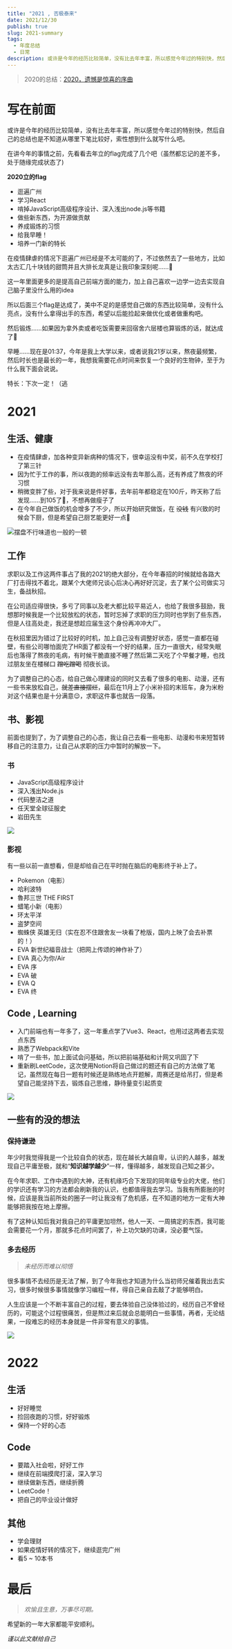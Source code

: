 ```yaml
---
title: "2021 , 否极泰来"
date: 2021/12/30
publish: true
slug: 2021-summary
tags: 
  - 年度总结
  - 日常
description: 或许是今年的经历比较简单，没有比去年丰富，所以感觉今年过的特别快，然后自己的总结也是不知道从哪里下笔比较好，索性想到什么就写什么吧。
---
```

> 2020的总结：[2020，遗憾是惊喜的序曲](./2020-summary/)

# 写在前面

或许是今年的经历比较简单，没有比去年丰富，所以感觉今年过的特别快，然后自己的总结也是不知道从哪里下笔比较好，索性想到什么就写什么吧。

在讲今年的事情之前，先看看去年立的flag完成了几个吧（虽然都忘记的差不多，处于随缘完成状态了)

**2020立的flag**
- 逛遍广州
- 学习React
- 啃掉JavaScript高级程序设计、深入浅出node.js等书籍
- 做些新东西，为开源做贡献
- 养成锻炼的习惯
- 给我早睡！
- 培养一门新的特长

在疫情肆虐的情况下逛遍广州已经是不太可能的了，不过依然去了一些地方，比如太古汇几十块钱的甜筒并且大排长龙真是让我印象深刻呢……🥲

这一年里面更多的是提高自己前端方面的能力，加上自己喜欢一边学一边去实现自己脑子里没什么用的idea  

所以后面三个flag是达成了，美中不足的是感觉自己做的东西比较简单，没有什么亮点，没有什么拿得出手的东西，希望以后能捡起来做优化或者做重构吧。  

然后锻炼……如果因为拿外卖或者吃饭需要来回宿舍六层楼也算锻炼的话，就达成了🤤

早睡……现在是01:37，今年是我上大学以来，或者说我21岁以来，熬夜最频繁，然后时长也是最长的一年，我想我需要花点时间来恢复一个良好的生物钟，至于为什么我下面会说说。 

特长：下次一定！（逃

# 2021
## 生活、健康
+ 在疫情肆虐，加各种变异新病种的情况下，很幸运没有中奖，前不久在学校打了第三针
+ 因为忙于工作的事，所以夜跑的频率远没有去年那么高，还有养成了熬夜的坏习惯
+ 稍微变胖了些，对于我来说是件好事，去年前年都稳定在100斤，昨天称了后发现……到105了🤧，不想再做瘦子了
+ 在今年自己做饭的机会增多了不少，所以开始研究做饭，在 <del>没钱</del> 有兴致的时候会下厨，但是希望自己厨艺能更好一点🤮

![摆盘不行味道也一般的一顿](/postImg/2021-summary/food.jpg)

## 工作
求职以及工作这两件事占了我的2021的绝大部分，在今年春招的时候就给各路大厂打击得找不着北，跟某个大佬师兄谈心后决心再好好沉淀，去了某个公司做实习生，备战秋招。  

在公司适应得很快，多亏了同事以及老大都比较平易近人，也给了我很多鼓励，我想那时候我是一个比较放松的状态，暂时忘掉了求职的压力同时也学到了些东西，但是人往高处走，我还是想趁应届生这个身份再冲冲大厂。  

在秋招里因为错过了比较好的时机，加上自己没有调整好状态，感觉一直都在碰壁，有些公司哪怕面完了HR面了都没有一个好的结果，压力一直很大，经常失眠后也落得了熬夜的毛病，有时候干脆直接不睡了然后第二天吃了个早餐才睡，也找过朋友坐在楼梯口 <del>蹭吃蹭喝</del> 彻夜长谈。  

为了调整自己的心态，给自己做心理建设的同时又去看了很多的电影、动漫，还有一些书来放松自己，<del>就差直接摆烂</del>，最后在11月上了小米补招的末班车，身为米粉对这个结果也是十分满意😌，求职这件事也就告一段落。

## 书、影视
前面也提到了，为了调整自己的心态，我让自己去看一些电影、动漫和书来短暂转移自己的注意力，让自己从求职的压力中暂时的解放一下。

### 书
+ JavaScript高级程序设计
+ 深入浅出Node.js
+ 代码整洁之道
+ 任天堂全球征服史
+ 岩田先生

![](/postImg/2021-summary/book.jpg)

### 影视 
有一些以前一直想看，但是却给自己在平时抛在脑后的电影终于补上了。
+ Pokemon（电影）
+ 哈利波特
+ 魯邦三世 THE FIRST
+ 蜡笔小新（电影）
+ 环太平洋
+ 盗梦空间
+ 蜘蛛侠 英雄无归（实在忍不住跟舍友一块看了枪版，国内上映了会去补票的！）
+ EVA 新世纪福音战士（把网上传颂的神作补了）
+ EVA 真心为你/Air 
+ EVA 序
+ EVA 破
+ EVA Q
+ EVA 终

## Code , Learning

+ 入门前端也有一年多了，这一年重点学了Vue3、React，也用过这两者去实现点东西
+ 熟悉了Webpack和Vite
+ 啃了一些书，加上面试会问基础，所以把前端基础和计网又巩固了下
+ 重新刷LeetCode，这次使用Notion将自己做过的题还有自己的方法做了笔记，虽然现在每日一题有时候还是熟练地点开题解，周赛还是给吊打，但是希望自己能坚持下去，锻炼自己思维，静待量变引起质变

![](/postImg/2021-summary/Leetcode.png)

## 一些有的没的想法
### 保持谦逊
年少时我觉得我是一个比较自负的状态，现在越长大越自卑，认识的人越多，越发现自己平庸至极，就和“**知识越学越少**”一样，懂得越多，越发现自己知之甚少。  

在今年求职、工作中遇到的大神，还有机缘巧合下发现的同年级专业的大佬，他们的学识还有学习的方法都会刷新我的认识，也都值得我去学习。当我有所膨胀的时候，应该是我当前所处的圈子一时让我没有了危机感，在不知道的地方一定有大神能够把我按在地上摩擦。  

有了这种认知后我对我自己的平庸更加坦然，他人一天、一周搞定的东西，我可能会需要花一个月，那就多花点时间罢了，补上功欠缺的功课，没必要气馁。

### 多去经历
> *未经历而难以彻悟*  

很多事情不去经历是无法了解，到了今年我也才知道为什么当初师兄催着我出去实习，很多时候很多事情就像学习编程一样，得自己亲自去敲了才能够明白。  

人生应该是一个不断丰富自己的过程，要去体验自己没体验过的，经历自己不曾经历的，可能这个过程很痛苦，但是熬过来后就会总能明白一些事情，再者，无论结果，一段难忘的经历本身就是一件非常有意义的事情。

![](/postImg/2021-summary/lesson.jpg)

# 2022
## 生活
- 好好睡觉
-  捡回夜跑的习惯，好好锻炼
-  保持一个好的心态

## Code
-  要踏入社会啦，好好工作
-  继续在前端摸爬打滚，深入学习
-  继续做新东西，继续折腾
-  LeetCode！
-  把自己的毕业设计做好

## 其他
-  学会理财
-  如果疫情好转的情况下，继续逛完广州
-  看5 ~ 10本书

# 最后
> *欢愉且生意，万事尽可期。*   

希望新的一年大家都能平安顺利。  

*谨以此文献给自己*

